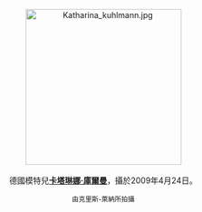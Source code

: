 <center>
[[File:Katharina_kuhlmann.jpg|275px]]
<br><br>
德國模特兒'''[[卡塔琳娜·庫爾曼|卡塔琳娜·庫爾曼]]'''，攝於2009年4月24日。
<p>
<small>由克里斯-萊納所拍攝</small>
</center>